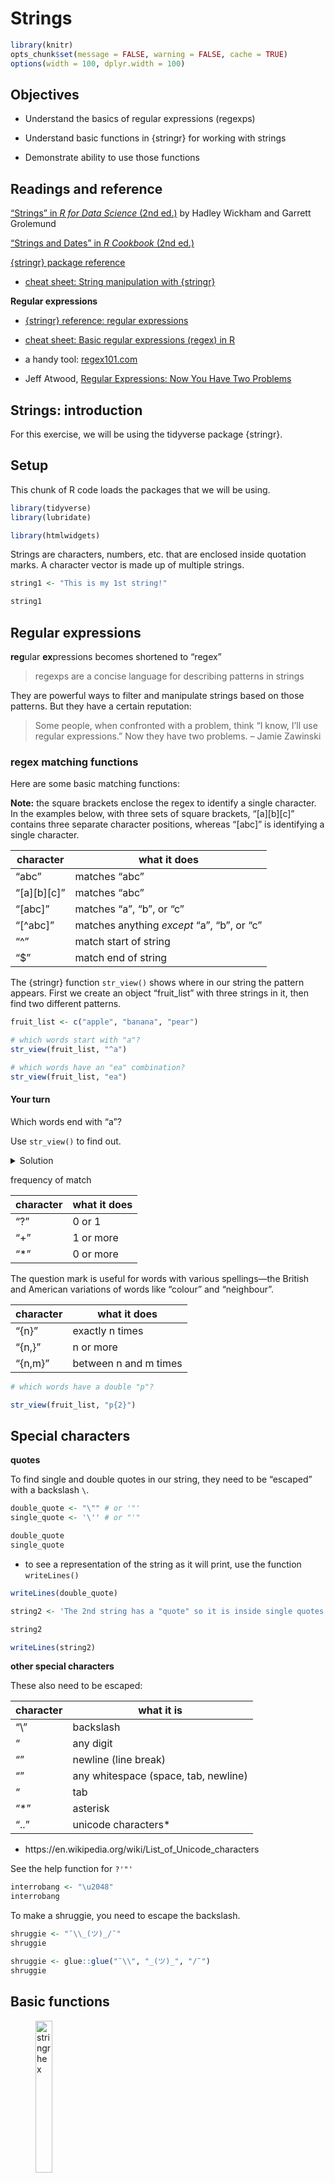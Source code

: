 <!-- 
This file by Martin Monkman 
is licensed under a Creative Commons Attribution 4.0 International License
https://creativecommons.org/licenses/by/4.0/  
-->

# Strings {#strings}

```r
library(knitr)
opts_chunk$set(message = FALSE, warning = FALSE, cache = TRUE)
options(width = 100, dplyr.width = 100)
```



## Objectives {#strings-objectives}

* Understand the basics of regular expressions (regexps)

* Understand basic functions in {stringr} for working with strings

* Demonstrate ability to use those functions


## Readings and reference {#strings-reading}

["Strings" in _R for Data Science_ (2nd ed.)](https://r4ds.hadley.nz/strings) by Hadley Wickham and Garrett Grolemund

["Strings and Dates" in _R Cookbook_ (2nd ed.)](https://rc2e.com/stringsanddates)

[{stringr} package reference](https://stringr.tidyverse.org/)

* [cheat sheet: String manipulation with {stringr}](https://raw.githubusercontent.com/rstudio/cheatsheets/main/strings.pdf)



**Regular expressions**

* [{stringr} reference: regular expressions](https://stringr.tidyverse.org/articles/regular-expressions.html)

* [cheat sheet: Basic regular expressions (regex) in R](https://raw.githubusercontent.com/rstudio/cheatsheets/main/regex.pdf)

* a handy tool: [regex101.com](https://regex101.com/)

* Jeff Atwood, [Regular Expressions: Now You Have Two Problems](https://blog.codinghorror.com/regular-expressions-now-you-have-two-problems/)


## Strings: introduction {#strings-intro}

For this exercise, we will be using the tidyverse package {stringr}.

## Setup

This chunk of R code loads the packages that we will be using.


```r

library(tidyverse)
library(lubridate)

library(htmlwidgets)

```


Strings are characters, numbers, etc. that are enclosed inside quotation marks. A character vector is made up of multiple strings.

```r

string1 <- "This is my 1st string!"

string1

```

## Regular expressions {#strings-regex}

**reg**ular **ex**pressions becomes shortened to "regex"

> regexps are a concise language for describing patterns in strings

They are powerful ways to filter and manipulate strings based on those patterns. But they have a certain reputation:

> Some people, when confronted with a problem, think "I know, I'll use regular expressions." Now they have two problems. 
– Jamie Zawinski




### regex matching functions


Here are some basic matching functions:

**Note:** the square brackets enclose the regex to identify a single character. In the examples below, with three sets of square brackets, "[a][b][c]" contains three separate character positions, whereas "[abc]" is identifying a single character.



| character | what it does |
| ---- | ---- |
| "abc" | matches "abc" |
| "[a][b][c]" | matches "abc" |
| "[abc]" | matches "a", "b", or "c" |
| "[^abc]" | matches anything _except_ "a", "b", or "c" |
| "^" | match start of string |
| "$" | match end of string |


The {stringr} function `str_view()` shows where in our string the pattern appears. First we create an object "fruit_list" with three strings in it, then find two different patterns.

```r
fruit_list <- c("apple", "banana", "pear")

# which words start with "a"?
str_view(fruit_list, "^a")

```


```r

# which words have an "ea" combination?
str_view(fruit_list, "ea")

```


::: {.rmdtip}
#### Your turn {#strings-yourturn_1}


Which words end with "a"?

Use `str_view()` to find out.

<details>

<summary>
Solution
</summary>


```r
# solution
str_view(fruit_list, "a$")

```


</details>
:::


frequency of match

| character | what it does |
| ---- | ---- |
| "?" | 0 or 1 |
| "+" | 1 or more |
| "*" | 0 or more |


The question mark is useful for words with various spellings—the British and American variations of words like "colour" and "neighbour".

| character | what it does |
| ---- | ---- |
| "{n}" | exactly n times |
| "{n,}" | n or more |
| "{n,m}" | between n and m times |


```r
# which words have a double "p"?

str_view(fruit_list, "p{2}")

```


## Special characters {#strings-special}

**quotes**

To find single and double quotes in our string, they need to be "escaped" with a backslash `\`.

```r

double_quote <- "\"" # or '"'
single_quote <- '\'' # or "'"

double_quote
single_quote

```


* to see a representation of the string as it will print, use the function `writeLines()`

```r

writeLines(double_quote)

```



```r

string2 <- 'The 2nd string has a "quote" so it is inside single quotes'

string2

writeLines(string2)

```


**other special characters**

These also need to be escaped:

| character | what it is |
| ---- | ---- |
| "\\" | backslash |
| "\d" | any digit |
| "\n" | newline (line break) |
| "\s" | any whitespace (space, tab, newline)
| "\t" | tab |
| "\*" | asterisk |
| "\u..." | unicode characters* |


* https://en.wikipedia.org/wiki/List_of_Unicode_characters

See the help function for `?'"'`

```r
interrobang <- "\u2048"
interrobang

```


To make a shruggie, you need to escape the backslash.

```r

shruggie <- "¯\\_(ツ)_/¯"
shruggie

shruggie <- glue::glue("¯\\", "_(ツ)_", "/¯")
shruggie

```





## Basic functions {#strings-basic}
 

![stringr hex](static/img_tidyverse/stringr_400.png){width=25%}


Some {stringr} functions 

| function | purpose |
| ---- | ---- |
| str_length(x)  | the number of characters in `x` |
| str_c() | concatenates a list of strings |
| str_sub(x, start = , end = ) | returns characters of `x` |
| str_detect(string, pattern) | TRUE/FALSE if there is a pattern match |
| str_replace(string, pattern, newtext) | replace |
| str_remove(string, pattern) | removes the first instance of `pattern` |
| str_remove_all (string, pattern) | removes all instances of `pattern` |
| str_trim (string) | removes whitespace at the beginning and end |

The full list of {stringr} functions can be found at https://stringr.tidyverse.org/reference/index.html


```r

musician_first <- c("Sly", "Billie", "Thelonious", "Maroon", "Willie", "Led")
musician_first
str_length(musician_first) 

```


use `str_c` to collapse list into one string

```r

str_c(musician_first, collapse = ", ")

```


## Combining strings {#strings-combining}

Use `str_c` to join two character vectors, separated by a space.


```r

musician_last <- c("Stone", "Ellish", "Monk", "5", "Nelson", "Zeppelin")

str_c(musician_first, musician_last, sep = " ")

```

::: {.rmdtip}
#### Your turn  {#strings-yourturn2}



Now join `musician_first` to `musician_last` (the other way around!), separated by an apostrophe and a space.


<details>

<summary>
Solution
</summary>



```r

#solution
str_c(musician_last, musician_first, sep = ", ")


```



</details>
:::


## Pattern matching {#strings-pattern}


::: {.rmdtip}
#### Your turn  {#strings-yourturn3}



Are there any vowels in the string `musician_first`? 

Use `str_detect()` to find them, and count them with `str_count()`.


<details>

<summary>
Solution
</summary>


```r
# solution
str_detect(musician_first, "[aeiou]")

str_count(musician_first, "[aeiou]")

```


</details>
:::



::: {.rmdtip}
#### Your turn  {#strings-yourturn4}




Are there any digits in `musician_last`?

<details>

<summary>
Solution
</summary>

Don't forget that you need to escape any backslashes you use!


```r
# solution
str_detect(musician_last, "\\d")

```




</details>
:::


We can extract chunks of text by their location using the following function: `str_sub(musician_first, start, end)`.


```r
# solution
str_sub(musician_first, 1, 2)  


```


`str_locate()` finds the first position of the pattern:

```r

# look for pairs of vowels
str_locate(musician_first, "[aeiou][aeiou]")

# look for a specific match ...
str_locate(musician_first, "oo")

```


Extract the first case of a vowel:

```r

str_extract(musician_first, "[aeiou]")

```


Extract the pairs of vowels:

```r
# solution
str_extract(musician_first, "[aeiou][aeiou]")

# alternate solution
str_extract(musician_first, "[aeiou]{2}")

```


### Filtering on patterns {#strings-filtering}

Filter by country that has "land" in the name

```r

gapminder <- gapminder::gapminder 

gapminder |> 
  filter(str_detect(country, "land")) |> 
  distinct(country)

```

What about those countries where "land" is at the end of the name?

```r

gapminder |> 
  filter(str_detect(country, "land$")) |> 
  distinct(country)

```

Or those where "land" is at the end and is preceded by only three letters?

```r

pattern_string <- "^\\w{3}land$"

gapminder |> 
  filter(str_detect(country, pattern_string)) |> 
  distinct(country)

```



### Selecting on patterns  {#strings-selecting}

Earlier, we covered the {dplyr} function to `select()` variables (columns) in a data frame.

Here's some tools to make that selection process a bit more streamlined:


| function | tool |
| ---      | --- |
| `starts_with()` | Starts with a prefix |
| `ends_with()` | Ends with a suffix |
| `contains()` |  Contains a literal string | 
| `matches()` | Matches a regular expression |



(Note: these functions are some of the "select_helpers" imported into {dplyr} from the [{tidyselect}](https://www.rdocumentation.org/packages/tidyselect/versions/1.0.0/topics/select_helpers) package. )

Examples using the {palmerpenguins} data:

```r
library(palmerpenguins)
head(penguins)

```

Here is a way to select the variables that have the length measurements:

```r
penguins |> 
  select(contains("length")) |>
  head()
```

And two ways to select those with the bill measurements:

```r
penguins |> 
  select(starts_with("bill_")) |>
  head()
```

This second case incorporates regex into the selection code, with the "^" for the start of the string:

```r
penguins |> 
  select(matches("^b")) |>
  head()
```


## Cleaning strings {#strings-cleaning}

### Removing characters {#strings-removing}

In the Week 3 assignment, you probably noticed that some of the community names have a pair of asterisks at the end, indicating that the community includes more than one municipality. For example, "North Vancouver" includes both the City of North Vancouver and the District of North Vancouver (two distinct towns, with the same name...) 

Here's a long form of the "Purpose Built Rental" sheet ("pbr" for short) from that Excel file:

```r

housing1_long <- read_csv("data/bc-stats_2018-new-homes-data_PBR.csv")
housing1_long

```

If we plot the top 10 municipalities (remember the `slice()` function!), we see that North Vancouver shows up...complete with the two asterisks.



```r

ggplot(housing1_long |> 
  group_by(community) |> 
  tally(units, sort = TRUE, name = "3 Year Total") |> 
  slice(1:10), aes(x = reorder(community, `3 Year Total`), y = `3 Year Total`))+
  geom_col() +
  coord_flip()

```

We can use our knowledge of regular expressions and the functions in {stringr} to remove these. The first thing we need to recall is that an asterisk is one of those [Special characters]{strings-special}, and we need to "escape" it with a backslash, and we need to escape the first backslash too. Here's an example:

```r

city_name <- "North Vancouver**"

# detect the presence of an asterisk
str_detect(city_name, "\\*")


# detect the presence of an asterisk
str_count(city_name, "\\*")

```


{stringr} provides us functions for this very task: 

* `str_remove()` removes the first instance it finds, and 

* `str_remove_all()` removes all of them.

* https://stringr.tidyverse.org/reference/str_remove.html


In a pipe with our dataframe, it would look like this:

```r
housing1_long <- housing1_long |> 
  mutate(community = str_remove_all(community, "\\*"))

```

Let's filter for North Vancouver to check the success of our efforts:


```r
housing1_long |> 
  filter(community == "North Vancouver")
```

What? Where are those rows? If we do a visual inspection, they are there. It turns out that there is a blank space between the community name and the asterisks. 

There's another {stringr} function for this: `str_trim()`.

* https://stringr.tidyverse.org/reference/str_trim.html

```r
housing1_long <- housing1_long |> 
  mutate(community = str_trim(community))

housing1_long |> 
  filter(community == "North Vancouver")

```

* `str_trim()` has an argument `side =` if you need to specify left, right, or (the default) both

* there is also a function `str_squish()` that also takes out excess whitespace (it still does leading and trailing, like `str_trim()`)

* and if you need to _add_ whitespace, there's `str_pad()`



Now our plot will have clean names:

```r

ggplot(housing1_long |> 
  group_by(community) |> 
  tally(units, sort = TRUE, name = "3 Year Total") |> 
  slice(1:10), aes(x = reorder(community, `3 Year Total`), y = `3 Year Total`))+
  geom_col() +
  coord_flip()

```








### Splitting strings {#strings-splitting}

This file has a single column, with both the name of every electoral district in British Columbia, preceded by a three-letter abbreviation (TLA).

```r

bced <- read_csv("data/bc_electoral_districts_2015.txt", col_names = FALSE)
bced

```

You'll notice that in this file the three letter abbreviation is separated by "\\t". This is the regular expression for a tab.

From {stringr}, we can use the `str_split()` function:

* https://stringr.tidyverse.org/reference/str_split.html



```r

head(str_split(bced$X1, "\t"))

```

But there's a solution designed for tabular data, in the {tidyr} package: `separate()`

* https://tidyr.tidyverse.org/reference/separate.html


```r

bced |> 
  separate(X1, "\t", into = c("ed_tla", "ed_name"))

```

If we add the `remove = ` argument set to `FALSE`, the original variable remains:

```r

bced |> 
  separate(X1, "\t", into = c("ed_tla", "ed_name"), remove = FALSE)

```


In the above example, the tab symbol is the separator, and there's only one per line. But what if the abbreviation and the name were separated by spaces? In that case, we would want to separate on only the first space.

```r

bced_space <- read_csv("data/bc_electoral_districts_2015_space.txt", col_names = FALSE)
bced_space

```

```r

bced_space |> 
  separate(X1, " ", into = c("ed_tla", "ed_name"))

```

For the electoral districts with only a single word or a hyphen, it works fine. But notice that the two Abbotsford ridings are now just "Abbotsford", since everything after the second space has been dropped.

The solution is to use the `extra = "merge"` argument. (Note that the default is `extra = "drop"`.)



```r

bced_space |> 
  separate(X1, " ", into = c("ed_tla", "ed_name"), extra = "merge")

```

Nice!



-30-






